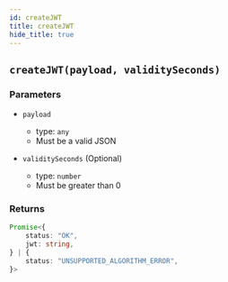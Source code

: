 ```yaml
---
id: createJWT
title: createJWT
hide_title: true
---
```


## `createJWT(payload, validitySeconds)`

### Parameters
- `payload`
  - type: `any`
  - Must be a valid JSON

- `validitySeconds` (Optional)
  - type: `number`
  - Must be greater than 0

### Returns
```ts
Promise<{
    status: "OK",
    jwt: string,
} | {
    status: "UNSUPPORTED_ALGORITHM_ERROR",
}>
```